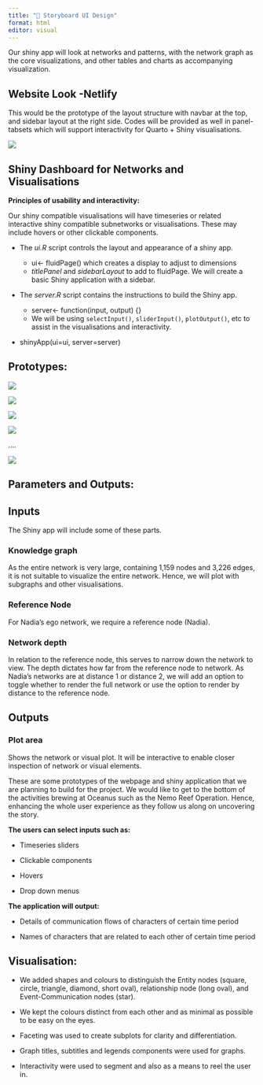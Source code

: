 ```yaml
---
title: "📓 Storyboard UI Design"
format: html
editor: visual
---
```


Our shiny app will look at networks and patterns, with the network graph as the core visualizations, and other tables and charts as accompanying visualization.

## **Website Look -Netlify**

This would be the prototype of the layout structure with navbar at the top, and sidebar layout at the right side. Codes will be provided as well in panel-tabsets which will support interactivity for Quarto + Shiny visualisations.

![](img/Screenshot%202025-06-07%20202656.png)

## **Shiny Dashboard for Networks and Visualisations**

**Principles of usability and interactivity:**

Our shiny compatible visualisations will have timeseries or related interactive shiny compatible subnetworks or visualisations. These may include hovers or other clickable components.

-   The *ui.R* script controls the layout and appearance of a shiny app.

    -   ui\<- fluidPage() which creates a display to adjust to dimensions
    -   *titlePanel* and *sidebarLayout* to add to fluidPage. We will create a basic Shiny application with a sidebar.

-   The *server.R* script contains the instructions to build the Shiny app.

    -   server\<- function(input, output) {}
    -   We will be using `selectInput()`, `sliderInput()`, `plotOutput()`, etc to assist in the visualisations and interactivity.

-   shinyApp(ui=ui, server=server)

## **Prototypes:**

![](images/clipboard-3386053162.png)

![](images/clipboard-397504153.png)

![](images/clipboard-1345057152.png)

![](images/clipboard-2224414510.png)

....

![](images/clipboard-3834786926.png)

## **Parameters and Outputs:**

::: panel-tabset
## Inputs

The Shiny app will include some of these parts.

### Knowledge graph

As the entire network is very large, containing 1,159 nodes and 3,226 edges, it is not suitable to visualize the entire network. Hence, we will plot with subgraphs and other visualisations.

### Reference Node

For Nadia’s ego network, we require a reference node (Nadia).

### Network depth

In relation to the reference node, this serves to narrow down the network to view. The depth dictates how far from the reference node to network. As Nadia’s networks are at distance 1 or distance 2, we will add an option to toggle whether to render the full network or use the option to render by distance to the reference node.

## Outputs

### Plot area

Shows the network or visual plot. It will be interactive to enable closer inspection of network or visual elements.
:::

These are some prototypes of the webpage and shiny application that we are planning to build for the project. We would like to get to the bottom of the activities brewing at Oceanus such as the Nemo Reef Operation. Hence, enhancing the whole user experience as they follow us along on uncovering the story.

**The users can select inputs such as:**

-   Timeseries sliders

-   Clickable components

-   Hovers

-   Drop down menus

**The application will output:**

-   Details of communication flows of characters of certain time period

-   Names of characters that are related to each other of certain time period

## Visualisation:

-   We added shapes and colours to distinguish the Entity nodes (square, circle, triangle, diamond, short oval), relationship node (long oval), and Event-Communication nodes (star).

-   We kept the colours distinct from each other and as minimal as possible to be easy on the eyes.

-   Faceting was used to create subplots for clarity and differentiation.

-   Graph titles, subtitles and legends components were used for graphs.

-   Interactivity were used to segment and also as a means to reel the user in.
